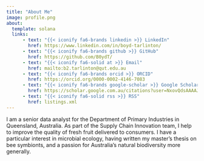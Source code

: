 ```yaml
---
title: "About Me"
image: profile.png
about:
  template: solana
  links:
      - text: "{{< iconify fa6-brands linkedin >}} LinkedIn"
        href: https://www.linkedin.com/in/boyd-tarlinton/
      - text: "{{< iconify fa6-brands github >}} GitHub"
        href: https://github.com/B0ydT/
      - text: "{{< iconify fa6-solid at >}} Email"
        href: mailto:b2.tarlinton@qut.edu.au
      - text: "{{< iconify fa6-brands orcid >}} ORCID"
        href: https://orcid.org/0000-0002-4146-7083
      - text: "{{< iconify fa6-brands google-scholar >}} Google Scholar"
        href: https://scholar.google.com.au/citations?user=NxovQdsAAAAJ&hl=en
      - text: "{{< iconify fa6-solid rss >}} RSS"
        href: listings.xml
---
```


I am a senior data analyst for the Department of Primary Industries in 
Queensland, Australia. As part of the Supply Chain Innovation team, I help to 
improve the quality of fresh fruit delivered to consumers. I have a particular 
interest in microbial ecology, having written my master’s thesis on bee 
symbionts, and a passion for Australia’s natural biodiversity more generally.
